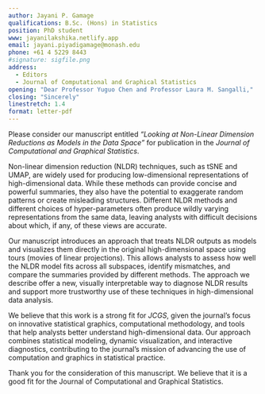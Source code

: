 ```yaml
---
author: Jayani P. Gamage
qualifications: B.Sc. (Hons) in Statistics
position: PhD student
www: jayanilakshika.netlify.app
email: jayani.piyadigamage@monash.edu
phone: +61 4 5229 8443
#signature: sigfile.png
address:
  - Editors
  - Journal of Computational and Graphical Statistics
opening: "Dear Professor Yuguo Chen and Professor Laura M. Sangalli,"
closing: "Sincerely"
linestretch: 1.4
format: letter-pdf
---
```


Please consider our manuscript entitled *“Looking at Non-Linear Dimension Reductions as Models in the Data Space”* for publication in the *Journal of Computational and Graphical Statistics*.

Non-linear dimension reduction (NLDR) techniques, such as tSNE and UMAP, are widely used for producing low-dimensional representations of high-dimensional data. While these methods can provide concise and powerful summaries, they also have the potential to exaggerate random patterns or create misleading structures. Different NLDR methods and different choices of hyper-parameters often produce wildly varying representations from the same data, leaving analysts with difficult decisions about which, if any, of these views are accurate.

Our manuscript introduces an approach that treats NLDR outputs as models and visualizes them directly in the original high-dimensional space using tours (movies of linear projections). This allows analysts to assess how well the NLDR model fits across all subspaces, identify mismatches, and compare the summaries provided by different methods. The approach we describe offer a new, visually interpretable way to diagnose NLDR results and support more trustworthy use of these techniques in high-dimensional data analysis.

We believe that this work is a strong fit for *JCGS*, given the journal’s focus on innovative statistical graphics, computational methodology, and tools that help analysts better understand high-dimensional data. Our approach combines statistical modeling, dynamic visualization, and interactive diagnostics, contributing to the journal’s mission of advancing the use of computation and graphics in statistical practice.

Thank you for the consideration of this manuscript. We believe that it is a good fit for the Journal of Computational and Graphical Statistics.
